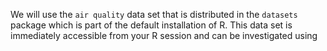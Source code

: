 We will use the `air quality` data set that is distributed in
the `datasets` package which is part of the default
installation of R. This data set is immediately accessible from your R
session and can be investigated using 


